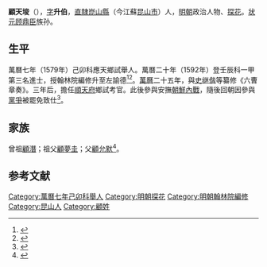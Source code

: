 {{明清人物信息框
| 姓名 = 顧天埈
| 原名 =
| 圖片名稱= 
| 圖片大小 =
| 圖片說明 = 
| 最高職務 = 詹事府左諭德
| 國家 = 大明 
| 爵位 =
| 籍貫 = [[南直隸|直隸]][[崑山縣|崑山縣]]
| 族裔 = 
| 字號 = 字升伯
| 諡號 =
| 出生日期 = 嘉靖四十年（1561年）
| 出生地點 =
| 逝世日期 = 卒年不詳
| 逝世地點 =
| 墓葬 =
| 配偶 = 
| 親屬 = 曾祖 [[顧潛|顧潛]]
| 出身 =
* 萬曆二十年壬辰科進士及第
| 經歷 =
| 著作 =  
}}
'''顧天埈'''（{{bd|1561年||？|catIdx=G}}），[[表字|字]]'''升伯'''，[[南直隸|直隸]][[崑山縣|崑山縣]]（今江蘇[[昆山市|昆山市]]）人，[[明朝|明朝]]政治人物、[[探花|探花]]。[[状元|状元]][[顾鼎臣|顾鼎臣]]族孙。

== 生平 ==
萬曆七年（1579年）己卯科應天鄉試舉人。萬曆二十年（1592年）登壬辰科一甲第三名進士，授翰林院編修升至左諭德<ref>{{Cite book|title=《皇明贡举考》卷五|last=（明）[[张朝瑞|张朝瑞]]|first=|publisher=《续修四库全书》史部第828册|year=|isbn=|location=|pages=}}</ref><ref>{{Cite book|title=贡举志五种 上|last=鲁小俊，江俊伟著|first=|publisher=武汉：武汉大学出版社|year=2009|isbn=978-7-307-07043-1|location=|pages=}}</ref>。[[萬曆|萬曆]]二十五年，與[[史继偕|史继偕]]等纂修《六曹章奏》。三年后，擔任[[順天府|順天府]]鄉試考官。此後參與安撫[[朝鮮內戰|朝鮮內戰]]，隨後回朝因參與[[東林黨爭|黨爭]]被罷免致仕<ref>{{cite web | url=http://www.bjdclib.com/subdb/exam/examperson/200909/t20090902_27331.html | title=顾天埈 | publisher=北京東城區圖書館 | accessdate=September 16, 2011 | archive-date=2017-12-01 | archive-url=https://web.archive.org/web/20171201041717/http://www.bjdclib.com/subdb/exam/examperson/200909/t20090902_27331.html | dead-url=no }}</ref>。

== 家族 ==
曾祖[[顧潛|顧潛]]；祖父[[顧夢圭|顧夢圭]]；父[[顧允默|顧允默]]<ref>{{Cite book|title=天一阁藏明代科举录选刊 登科录 点校本|last=龚延明主编|first=|publisher=宁波出版社|year=2016|isbn=978-7-5526-2320-8|location=宁波|pages=|quote=《天一閣藏明代科舉錄選刊.登科錄》之《萬曆二十年壬辰科殿試金榜》}}</ref>。

==参考文献==
{{reflist}}

{{萬曆二十年壬辰科殿試金榜}}
{{DEFAULTSORT:Gu顧}}
[[Category:萬曆七年己卯科舉人|Category:萬曆七年己卯科舉人]]
[[Category:明朝探花|Category:明朝探花]]
[[Category:明朝翰林院編修|Category:明朝翰林院編修]]
[[Category:昆山人|Category:昆山人]]
[[Category:顧姓|Category:顧姓]]